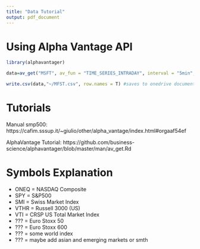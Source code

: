 ```yaml
---
title: "Data Tutorial"
output: pdf_document
---
```


# Using Alpha Vantage API
```r
library(alphavantager)

data=av_get("MSFT", av_fun = "TIME_SERIES_INTRADAY", interval = "5min", outputsize = "full")

write.csv(data,"~/MFST.csv", row.names = T) #saves to onedrive documents
```



# Tutorials

Manual smp500: https://cafim.sssup.it/~giulio/other/alpha_vantage/index.html#orgaaf54ef

AlphaVantage Tutorial: https://github.com/business-science/alphavantager/blob/master/man/av_get.Rd


# Symbols Explanation
- ONEQ = NASDAQ Composite
- SPY = S&P500 
- SMI = Swiss Market Index
- VTHR = Russell 3000 (US)
- VTI = CRSP US Total Market Index
- ??? = Euro Stoxx 50
- ??? = Euro Stoxx 600
- ??? = some world index
- ??? = maybe add asian and emerging markets or smth